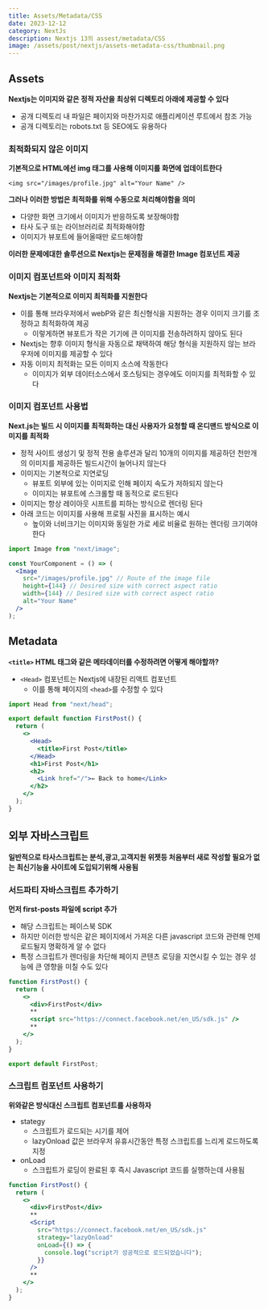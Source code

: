 ```yaml
---
title: Assets/Metadata/CSS
date: 2023-12-12
category: NextJs
description: Nextjs 13의 assest/metadata/CSS
image: /assets/post/nextjs/assets-metadata-css/thumbnail.png
---
```


## Assets

**Nextjs는 이미지와 같은 정적 자산을 최상위 디렉토리 아래에 제공할 수 있다**

- 공개 디렉토리 내 파일은 페이지와 마찬가지로 애플리케이션 루트에서 참조 가능
- 공개 디렉토리는 robots.txt 등 SEO에도 유용하다

### 최적화되지 않은 이미지

**기본적으로 HTML에선 img 태그를 사용해 이미지를 화면에 업데이트한다**

```tsx
<img src="/images/profile.jpg" alt="Your Name" />
```

**그러나 이러한 방법은 최적화를 위해 수동으로 처리해야함을 의미**

- 다양한 화면 크기에서 이미지가 반응하도록 보장해야함
- 타사 도구 또는 라이브러리로 최적화해야함
- 이미지가 뷰포트에 들어올때만 로드해야함

**이러한 문제에대한 솔루션으로 Nextjs는 문제점을 해결한 Image 컴포넌트 제공**

### 이미지 컴포넌트와 이미지 최적화

**Nextjs는 기본적으로 이미지 최적화를 지원한다**

- 이를 통해 브라우저에서 webP와 같은 최신형식을 지원하는 경우 이미지 크기를 조정하고 최적화하여 제공
  - 이렇게하면 뷰포트가 작은 기기에 큰 이미지를 전송하려하지 않아도 된다
- Nextjs는 향후 이미지 형식을 자동으로 채택하여 해당 형식을 지원하지 않는 브라우저에 이미지를 제공할 수 있다
- 자동 이미지 최적화는 모든 이미지 소스에 작동한다
  - 이미지가 외부 데이터소스에서 호스팅되는 경우에도 이미지를 최적화할 수 있다

### 이미지 컴포넌트 사용법

**Next.js는 빌드 시 이미지를 최적화하는 대신 사용자가 요청할 때 온디맨드 방식으로 이미지를 최적화**

- 정적 사이트 생성기 및 정적 전용 솔루션과 달리 10개의 이미지를 제공하던 천만개의 이미지를 제공하든 빌드시간이 늘어나지 않는다
- 이미지는 기본적으로 지연로딩
  - 뷰포트 외부에 있는 이미지로 인해 페이지 속도가 저하되지 않는다
  - 이미지는 뷰포트에 스크롤할 때 동적으로 로드된다
- 이미지는 항상 레이아웃 시프트를 피하는 방식으로 렌더링 된다
- 아래 코드는 이미지를 사용해 프로필 사진을 표시하는 예시
  - 높이와 너비크기는 이미지와 동일한 가로 세로 비율로 원하는 렌더링 크기여야 한다

```jsx
import Image from "next/image";

const YourComponent = () => (
  <Image
    src="/images/profile.jpg" // Route of the image file
    height={144} // Desired size with correct aspect ratio
    width={144} // Desired size with correct aspect ratio
    alt="Your Name"
  />
);
```

## Metadata

**`<title>` HTML 태그와 같은 메타데이터를 수정하려면 어떻게 해야할까?**

- `<Head>` 컴포넌트는 Nextjs에 내장된 리액트 컴포넌트
  - 이를 통해 페이지의 `<head>`를 수정할 수 있다

```jsx
import Head from "next/head";

export default function FirstPost() {
  return (
    <>
      <Head>
        <title>First Post</title>
      </Head>
      <h1>First Post</h1>
      <h2>
        <Link href="/">← Back to home</Link>
      </h2>
    </>
  );
}
```

## 외부 자바스크립트

**일반적으로 타사스크립트는 분석,광고,고객지원 위젯등 처음부터 새로 작성할 필요가 없는 최신기능을 사이트에 도입되기위해 사용됨**

### 서드파티 자바스크립트 추가하기

**먼저 first-posts 파일에 script 추가**

- 해당 스크립트는 페이스북 SDK
- 하지만 이러한 방식은 같은 페이지에서 가져온 다른 javascript 코드와 관련해 언제 로드될지 명확하게 알 수 없다
- 특정 스크립트가 렌더링을 차단해 페이지 콘텐츠 로딩을 지연시킬 수 있는 경우 성능에 큰 영향을 미칠 수도 있다

```jsx
function FirstPost() {
  return (
    <>
      <div>FirstPost</div>
      **
      <script src="https://connect.facebook.net/en_US/sdk.js" />
      **
    </>
  );
}

export default FirstPost;
```

### 스크립트 컴포넌트 사용하기

**위와같은 방식대신 스크립트 컴포넌트를 사용하자**

- stategy
  - 스크립트가 로드되는 시기를 제어
  - lazyOnload 값은 브라우저 유휴시간동안 특정 스크립트를 느리게 로드하도록 지정
- onLoad
  - 스크립트가 로딩이 완료된 후 즉시 Javascript 코드를 실행하는데 사용됨

```jsx
function FirstPost() {
  return (
    <>
      <div>FirstPost</div>
      **
      <Script
        src="https://connect.facebook.net/en_US/sdk.js"
        strategy="lazyOnload"
        onLoad={() => {
          console.log("script가 성공적으로 로드되었습니다");
        }}
      />
      **
    </>
  );
}
```
